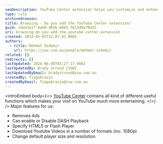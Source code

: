 ```yaml
---
seoDescription: YouTube Center extension helps you customize and enhance your YouTube experience with features like ad removal, DASH playback control, video format downloads, and more.
type: rule
archivedreason:
title: Browsing - Do you add the YouTube Center extension?
guid: 1dae3a17-4ab0-403b-8883-fb13d0a79d32
uri: browsing-do-you-add-the-youtube-center-extension
created: 2014-05-05T22:07:43.000Z
authors:
  - title: Mehmet Ozdemir
    url: https://ssw.com.au/people/mehmet-ozdemir
related: []
redirects: []
lastUpdated: 2024-06-08T03:27:17.000Z
lastUpdatedBy: Brady Stroud [SSW]
lastUpdatedByEmail: bradystroud@ssw.com.au
createdBy: TiagoAraujo
createdByEmail: TiagoAraujo@ssw.com.au
---
```


<introEmbed
  body={<>
[YouTube Center](https://github.com/YePpHa/YouTubeCenter/wiki) contains all kind of different useful functions which makes your visit on YouTube much more entertaining.
  </>}
/>
Major features for us:

* Removes Ads
* Can enable or Disable DASH Playback
* Specify HTML5 or Flash Player
* Download Youtube Videos in a number of formats (inc. 1080p)
* Change default player size and resolution
